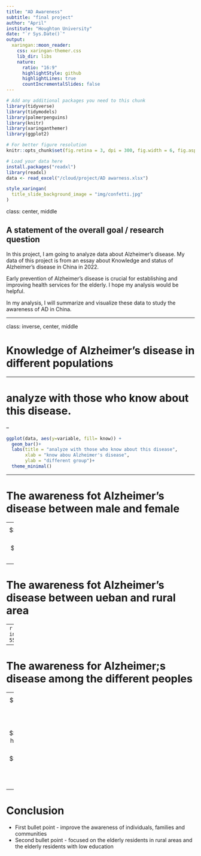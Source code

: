 ```yaml
---
title: "AD Awareness"
subtitle: "final project"
author: "April"
institute: "Houghton University"
date: "`r Sys.Date()`"
output:
  xaringan::moon_reader:
    css: xaringan-themer.css
    lib_dir: libs
    nature:
      ratio: "16:9"
      highlightStyle: github
      highlightLines: true
      countIncrementalSlides: false
---
```


```r
# Add any additional packages you need to this chunk
library(tidyverse)
library(tidymodels)
library(palmerpenguins)
library(knitr)
library(xaringanthemer)
library(ggplot2)

```

```r
# For better figure resolution
knitr::opts_chunk$set(fig.retina = 3, dpi = 300, fig.width = 6, fig.asp = 0.618, out.width = "80%")
```

```r
# Load your data here
install.packages("readxl")
library(readxl)
data <- read_excel("/cloud/project/AD awarness.xlsx")

```


```r
style_xaringan(
  title_slide_background_image = "img/confetti.jpg"
)
```


class: center, middle

## A statement of the overall goal / research question
In this project, I am going to analyze data about Alzheimer's disease. My data of this project is from an essay about Knowledge and status of Alzheimer's disease in China in 2022. 

Early prevention of Alzheimer's disease is crucial for establishing and improving health services for the elderly. I hope my analysis would be helpful.

In my analysis, I will summarize and visualize these data to study the awareness of AD in China.

---

class: inverse, center, middle

# Knowledge of Alzheimer's disease in different populations


---

# analyze with those who know about this disease.

--

```r


ggplot(data, aes(y=variable, fill= know)) +
  geom_bar()+
  labs(title = "analyze with those who know about this disease",
       xlab = "know abou Alzheimer's disease",
       ylab = "different group")+
  theme_minimal()


```


---

# The awareness fot Alzheimer's disease between male and female

--
$$\ratio(women) = 0.966$$
$$\ratio(men) = 0.943$$

---

# The awareness fot Alzheimer's disease between ueban and rural area

--
```r
include_graphics("https://www.alzcn.com/article/2022/2096-5516/274/2096-5516-5-4-265/thumbnail/img_1.png")
```

---

# The awareness for Alzheimer;s disease among the different peoples

--
$$\ratio(below junior high school) = 0.865$$
$$\ratio(senior high school) = 0.925$$
$$\ratio(above university level) = 0.982$$


---

# Conclusion

- First bullet point - improve the awareness of individuals, families and communities
- Second bullet point - focused on the elderly residents in rural areas and the elderly residents with low education



